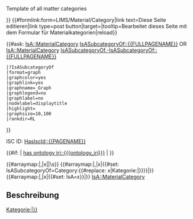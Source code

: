 <noinclude>Template of all matter categories

{{Helper/Docu/FormTemplate}}
</noinclude><includeonly>
{{DISPLAYTITLE: {{#if:{{{display_name|}}} | {{{display_name|}}} | {{PAGENAME}} }} }}
{{#formlink:form=LIMS/Material/Category|link text=Diese Seite editieren|link type=post button|target={{FULLPAGENAME}}|tooltip=Bearbeitet dieses Seite mit dem Formular für Materialkategorien|reload}}

{{#ask: [[IsA::MaterialCategory]] [[IsASubcategoryOf::{{FULLPAGENAME}}]]
OR [[IsA::MaterialCategory]] [[IsASubcategoryOf.-IsASubcategoryOf::{{FULLPAGENAME}}]]
 |?IsASubcategoryOf
 |format=graph
 |graphcolor=yes
 |graphlink=yes
 |graphname=_Graph
 |graphlegend=no
 |graphlabel=no
 |nodelabel=displaytitle
 |highlight={{FULLPAGENAME}}
 |graphsize=10,100
 |rankdir=RL
}}

ISC ID: [[HasIscId::{{PAGENAME}}]]

{{#if: {{{ontology_iri|}}} | [[has ontology iri::{{{ontology_iri}}}]] | }}

{{#arraymap:{{{sub_category_of|}}}|,|x|[[Category:{{#replace: x|Kategorie:|}}]]|\s}}
{{#arraymap:{{{sub_category_of|}}}|,|x|{{#set: IsASubcategoryOf=Category:{{#replace: x|Kategorie:|}}}}|}}
{{#arraymap:{{{category_type|}}}|,|x|{{#set: IsA=x}}|}}
[[IsA::MaterialCategory]]

== Beschreibung ==
{{{description|}}}
</includeonly>